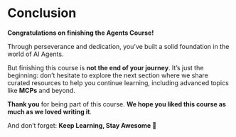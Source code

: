 # Conclusion

**Congratulations on finishing the Agents Course!** 

Through perseverance and dedication, you’ve built a solid foundation in the world of AI Agents.

But finishing this course is **not the end of your journey**. It’s just the beginning: don’t hesitate to explore the next section where we share curated resources to help you continue learning, including advanced topics like **MCPs** and beyond.

**Thank you** for being part of this course. **We hope you liked this course as much as we loved writing it**.

And don’t forget: **Keep Learning, Stay Awesome 🤗**